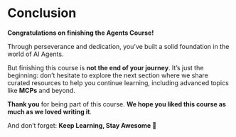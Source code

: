 # Conclusion

**Congratulations on finishing the Agents Course!** 

Through perseverance and dedication, you’ve built a solid foundation in the world of AI Agents.

But finishing this course is **not the end of your journey**. It’s just the beginning: don’t hesitate to explore the next section where we share curated resources to help you continue learning, including advanced topics like **MCPs** and beyond.

**Thank you** for being part of this course. **We hope you liked this course as much as we loved writing it**.

And don’t forget: **Keep Learning, Stay Awesome 🤗**